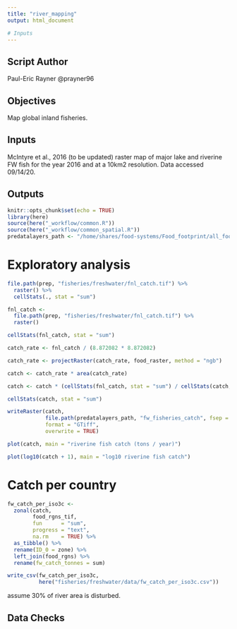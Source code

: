 ```yaml
---
title: "river_mapping"
output: html_document

# Inputs
---
```


## Script Author
Paul-Eric Rayner
@prayner96

## Objectives
Map global inland fisheries.

## Inputs
McIntyre et al., 2016 (to be updated) raster map of major lake and riverine FW fish
for the year 2016 and at a 10km2 resolution. Data accessed 09/14/20.

## Outputs

```r
knitr::opts_chunk$set(echo = TRUE)
library(here)
source(here("_workflow/common.R"))
source(here("_workflow/common_spatial.R"))
predatalayers_path <- "/home/shares/food-systems/Food_footprint/all_food_systems/predatalayers/"
```

# Exploratory analysis
```r
file.path(prep, "fisheries/freshwater/fnl_catch.tif") %>% 
  raster() %>%
  cellStats(., stat = "sum")

fnl_catch <- 
  file.path(prep, "fisheries/freshwater/fnl_catch.tif") %>% 
  raster()

cellStats(fnl_catch, stat = "sum")

catch_rate <- fnl_catch / (8.872082 * 8.872082)

catch_rate <- projectRaster(catch_rate, food_raster, method = "ngb")

catch <- catch_rate * area(catch_rate)

catch <- catch * (cellStats(fnl_catch, stat = "sum") / cellStats(catch, stat = "sum"))

cellStats(catch, stat = "sum")

writeRaster(catch,
            file.path(predatalayers_path, "fw_fisheries_catch", fsep = ""),
            format = "GTiff", 
            overwrite = TRUE)

plot(catch, main = "riverine fish catch (tons / year)")

plot(log10(catch + 1), main = "log10 riverine fish catch")
```

# Catch per country
```r
fw_catch_per_iso3c <- 
  zonal(catch, 
        food_rgns_tif, 
        fun      = "sum", 
        progress = "text", 
        na.rm    = TRUE) %>% 
  as_tibble() %>% 
  rename(ID_0 = zone) %>% 
  left_join(food_rgns) %>% 
  rename(fw_catch_tonnes = sum)

write_csv(fw_catch_per_iso3c, 
          here("fisheries/freshwater/data/fw_catch_per_iso3c.csv"))
```

assume 30% of river area is disturbed. 

## Data Checks

